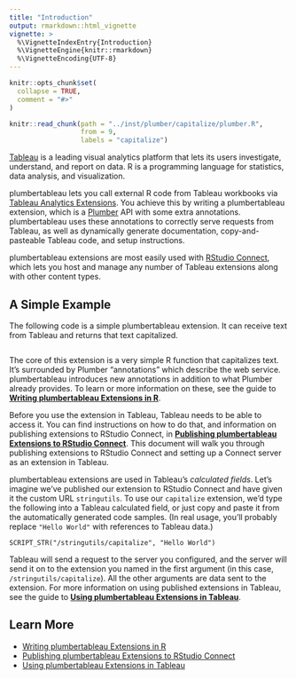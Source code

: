 ```yaml
---
title: "Introduction"
output: rmarkdown::html_vignette
vignette: >
  %\VignetteIndexEntry{Introduction}
  %\VignetteEngine{knitr::rmarkdown}
  %\VignetteEncoding{UTF-8}
---
```


```r
knitr::opts_chunk$set(
  collapse = TRUE,
  comment = "#>"
)

knitr::read_chunk(path = "../inst/plumber/capitalize/plumber.R",
                  from = 9,
                  labels = "capitalize")
```

[Tableau](https://www.tableau.com) is a leading visual analytics platform that lets its users investigate, understand, and report on data. R is a programming language for statistics, data analysis, and visualization.

plumbertableau lets you call external R code from Tableau workbooks via [Tableau Analytics Extensions](https://tableau.github.io/analytics-extensions-api/). You achieve this by writing a plumbertableau extension, which is a [Plumber](https://www.rplumber.io/) API with some extra annotations. plumbertableau uses these annotations to correctly serve requests from Tableau, as well as dynamically generate documentation, copy-and-pasteable Tableau code, and setup instructions.

plumbertableau extensions are most easily used with [RStudio Connect](https://www.rstudio.com/products/connect/), which lets you host and manage any number of Tableau extensions along with other content types.

## A Simple Example

The following code is a simple plumbertableau extension. It can receive text from Tableau and returns that text capitalized.

```r
```

The core of this extension is a very simple R function that capitalizes text. It's surrounded by Plumber "annotations" which describe the web service. plumbertableau introduces new annotations in addition to what Plumber already provides. To learn or more information on these, see the guide to **[Writing plumbertableau Extensions in R](r-developer-guide.html)**.

Before you use the extension in Tableau, Tableau needs to be able to access it. You can find instructions on how to do that, and information on publishing extensions to RStudio Connect, in **[Publishing plumbertableau Extensions to RStudio Connect](publishing-extensions.html)**. This document will walk you through publishing extensions to RStudio Connect and setting up a Connect server as an extension in Tableau.

plumbertableau extensions are used in Tableau's *calculated fields*. Let's imagine we've published our extension to RStudio Connect and have given it the custom URL `stringutils`. To use our `capitalize` extension, we'd type the following into a Tableau calculated field, or just copy and paste it from the automatically generated code samples. (In real usage, you'll probably replace `"Hello World"` with references to Tableau data.)

```
SCRIPT_STR("/stringutils/capitalize", "Hello World")
```

Tableau will send a request to the server you configured, and the server will send it on to the extension you named in the first argument (in this case, `/stringutils/capitalize`). All the other arguments are data sent to the extension. For more information on using published extensions in Tableau, see the guide to **[Using plumbertableau Extensions in Tableau](tableau-developer-guide.html)**.

## Learn More

- [Writing plumbertableau Extensions in R](r-developer-guide.html)
- [Publishing plumbertableau Extensions to RStudio Connect](publishing-extensions.html)
- [Using plumbertableau Extensions in Tableau](tableau-developer-guide.html)
